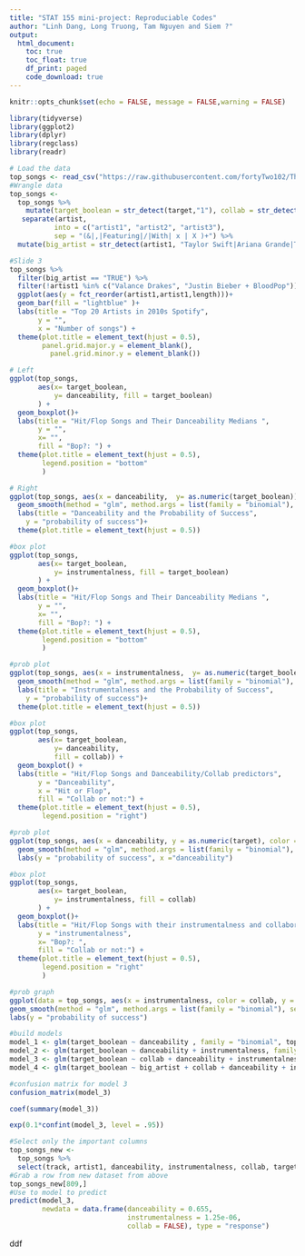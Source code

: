 ```yaml
---
title: "STAT 155 mini-project: Reproduciable Codes"
author: "Linh Dang, Long Truong, Tam Nguyen and Siem ?"
output: 
  html_document:
    toc: true
    toc_float: true
    df_print: paged
    code_download: true
---
```




```r
knitr::opts_chunk$set(echo = FALSE, message = FALSE,warning = FALSE)
```

```r
library(tidyverse)
library(ggplot2)
library(dplyr)
library(regclass)
library(readr)
```


```r
# Load the data
top_songs <- read_csv("https://raw.githubusercontent.com/fortyTwo102/The-Spotify-Hit-Predictor-Dataset/master/dataset-of-10s.csv")
#Wrangle data 
top_songs <- 
  top_songs %>%
    mutate(target_boolean = str_detect(target,"1"), collab = str_detect(artist,  ",|Featuring|&|With" )) %>% #detects a collaboration 
   separate(artist,
           into = c("artist1", "artist2", "artist3"),
           sep = "(&|,|Featuring|/|With| x | X )+") %>% 
  mutate(big_artist = str_detect(artist1, "Taylor Swift|Ariana Grande|The Weeknd|Post Malone|Justin Bieber|One Direction|Rihanna|Adele|Bruno Mars|Drake|Katy Perry|Ed Sheeran|Nicki Minaj|Maroon 5|Cardi B|Lady Gaga|Imagine Dragons|Lil Wayne|Pitbull|Chris Brown"), artist1 = str_squish(artist1)) 
```


```r
#Slide 3
top_songs %>% 
  filter(big_artist == "TRUE") %>% 
  filter(!artist1 %in% c("Valance Drakes", "Justin Bieber + BloodPop")) %>% 
  ggplot(aes(y = fct_reorder(artist1,artist1,length)))+
  geom_bar(fill = "lightblue" )+
  labs(title = "Top 20 Artists in 2010s Spotify",
       y = "",
       x = "Number of songs") +
  theme(plot.title = element_text(hjust = 0.5),
        panel.grid.major.y = element_blank(),
          panel.grid.minor.y = element_blank())
```


```r

# Left
ggplot(top_songs, 
       aes(x= target_boolean, 
           y= danceability, fill = target_boolean)
       ) + 
  geom_boxplot()+
  labs(title = "Hit/Flop Songs and Their Danceability Medians ",
       y = "",
       x= "",
       fill = "Bop?: ") +
  theme(plot.title = element_text(hjust = 0.5),
        legend.position = "bottom"
        )

# Right
ggplot(top_songs, aes(x = danceability,  y= as.numeric(target_boolean))) + 
  geom_smooth(method = "glm", method.args = list(family = "binomial"), se = FALSE, fullrange = TRUE) +
  labs(title = "Danceability and the Probability of Success",
    y = "probability of success")+
  theme(plot.title = element_text(hjust = 0.5))
```


```r
#box plot
ggplot(top_songs, 
       aes(x= target_boolean, 
           y= instrumentalness, fill = target_boolean)
       ) + 
  geom_boxplot()+
  labs(title = "Hit/Flop Songs and Their Danceability Medians ",
       y = "",
       x= "",
       fill = "Bop?: ") +
  theme(plot.title = element_text(hjust = 0.5),
        legend.position = "bottom"
        )

#prob plot
ggplot(top_songs, aes(x = instrumentalness,  y= as.numeric(target_boolean))) + 
  geom_smooth(method = "glm", method.args = list(family = "binomial"), se = FALSE, fullrange = TRUE) +
  labs(title = "Instrumentalness and the Probability of Success",
    y = "probability of success")+
  theme(plot.title = element_text(hjust = 0.5))
```

```r
#box plot
ggplot(top_songs,
       aes(x= target_boolean,
           y= danceability, 
           fill = collab)) +
  geom_boxplot() +
  labs(title = "Hit/Flop Songs and Danceability/Collab predictors",
       y = "Danceability",
       x = "Hit or Flop",
       fill = "Collab or not:") +
  theme(plot.title = element_text(hjust = 0.5),
        legend.position = "right")

#prob plot
ggplot(top_songs, aes(x = danceability, y = as.numeric(target), color = collab)) +
  geom_smooth(method = "glm", method.args = list(family = "binomial"), se = FALSE, fullrange = TRUE) +
  labs(y = "probability of success", x ="danceability")
```


```r
#box plot
ggplot(top_songs, 
       aes(x= target_boolean, 
           y= instrumentalness, fill = collab)
       ) + 
  geom_boxplot()+
  labs(title = "Hit/Flop Songs with their instrumentalness and collaboration nature ",
       y = "instrumentalness",
       x= "Bop?: ",
       fill = "Collab or not:") +
  theme(plot.title = element_text(hjust = 0.5),
        legend.position = "right"
        )

#prob graph
ggplot(data = top_songs, aes(x = instrumentalness, color = collab, y = as.numeric(target_boolean))) +
geom_smooth(method = "glm", method.args = list(family = "binomial"), se = FALSE, fullrange = TRUE) +
labs(y = "probability of success")
```

```r
#build models
model_1 <- glm(target_boolean ~ danceability , family = "binomial", top_songs)
model_2 <- glm(target_boolean ~ danceability + instrumentalness, family = "binomial", top_songs)
model_3 <- glm(target_boolean ~ collab + danceability + instrumentalness  , family = "binomial", top_songs)
model_4 <- glm(target_boolean ~ big_artist + collab + danceability + instrumentalness, family = "binomial", top_songs)

#confusion matrix for model 3
confusion_matrix(model_3)
```



```r
coef(summary(model_3))
```

```r
exp(0.1*confint(model_3, level = .95))
```


```r
#Select only the important columns
top_songs_new <- 
  top_songs %>% 
  select(track, artist1, danceability, instrumentalness, collab, target_boolean)
#Grab a row from new dataset from above
top_songs_new[809,]
#Use to model to predict
predict(model_3, 
        newdata = data.frame(danceability = 0.655,
                             instrumentalness = 1.25e-06,
                             collab = FALSE), type = "response")

```

ddf